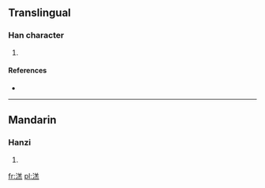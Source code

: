 ==Translingual==

===Han character===
{{Han char|rn=85|rad=水|as=10|sn=13|four=3813<sub>1</sub>|canj=水廿土火 (ETGF)}}

# {{defn|Han|sort=水10}}

====References====
* {{Han ref|kx=0639.200|dkj=17930|dj=1046.120|hdz=31707.030|uh=6E94|ud=28308|bh=DE4A|bd=56906}}

----

==Mandarin==

===Hanzi===
{{cmn-hanzi|pin=[[kài]] ([[kai4]]), [[yǎo]] ([[yao3]])|wg=k'ai<sup>4</sup>, yao<sup>3</sup>}}

# {{defn|lang=cmn|sort=水10}}

[[fr:溔]]
[[pl:溔]]